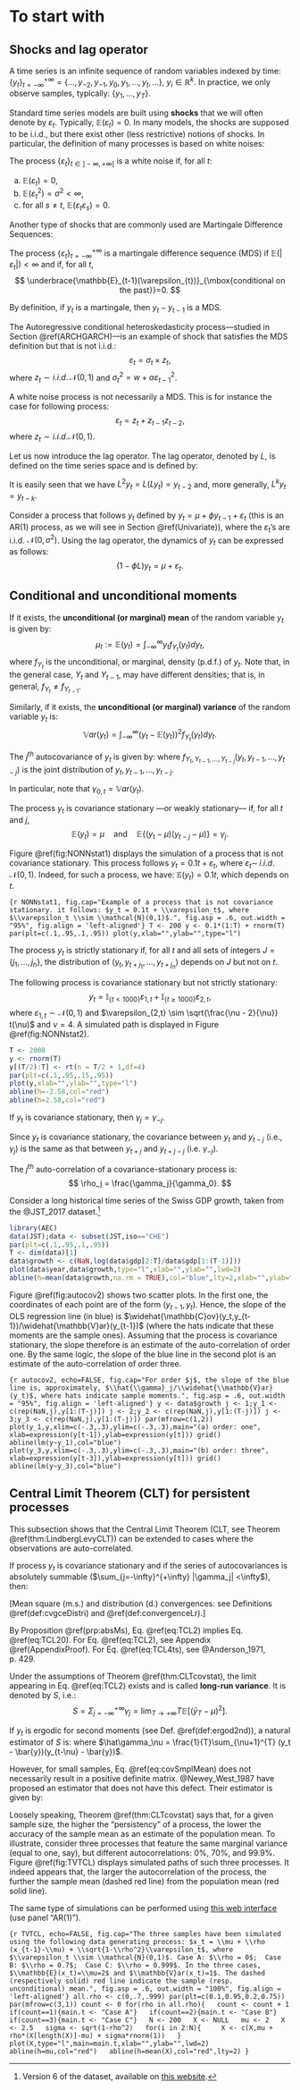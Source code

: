 # To start with {#Intro}

## Shocks and lag operator

A time series is an infinite sequence of random variables indexed by time: $\{y_t\}_{t=-\infty}^{+\infty}=\{\dots, y_{-2},y_{-1},y_{0},y_{1},\dots,y_t,\dots\}$, $y_i \in \mathbb{R}^k$. In practice, we only observe samples, typically: $\{y_{1},\dots,y_T\}$.

Standard time series models are built using **shocks** that we will often denote by $\varepsilon_t$. Typically, $\mathbb{E}(\varepsilon_t)=0$. In many models, the shocks are supposed to be i.i.d., but there exist other (less restrictive) notions of shocks. In particular, the definition of many processes is based on white noises:

:::{.definition #whitenoise name="White noise"}
The process $\{\varepsilon_t\}_{t \in] -\infty,+\infty[}$ is a white noise if, for all $t$:

a. $\mathbb{E}(\varepsilon_t)=0$,
b. $\mathbb{E}(\varepsilon_t^2)=\sigma^2<\infty$,
c. for all $s\ne t$, $\mathbb{E}(\varepsilon_t \varepsilon_s)=0$.
:::

Another type of shocks that are commonly used are Martingale Difference Sequences:

:::{.definition #MDS name="Martingale Difference Sequence"}
The process $\{\varepsilon_t\}_{t = -\infty}^{+\infty}$ is a martingale difference sequence (MDS) if $\mathbb{E}(|\varepsilon_{t}|)<\infty$ and if, for all $t$,
$$
\underbrace{\mathbb{E}_{t-1}(\varepsilon_{t})}_{\mbox{conditional on the past}}=0.
$$
:::

By definition, if $y_t$ is a martingale, then $y_{t}-y_{t-1}$ is a MDS.

:::{.example #ARCH name="ARCH process"}
The Autoregressive conditional heteroskedasticity process---studied in Section \@ref(ARCHGARCH)---is an example of shock that satisfies the MDS definition but that is not i.i.d.:
$$
\varepsilon_{t} = \sigma_t \times z_{t},
$$
where $z_t \sim i.i.d.\,\mathcal{N}(0,1)$ and $\sigma_t^2 = w + \alpha \varepsilon_{t-1}^2$.
:::

:::{.example #whiteNotMDS}
A white noise process is not necessarily a MDS. This is for instance the case for following process:
$$
\varepsilon_{t} = z_t + z_{t-1}z_{t-2},
$$
where $z_t \sim i.i.d.\mathcal{N}(0,1)$.
:::



Let us now introduce the lag operator. The lag operator, denoted by $L$, is defined on the time series space and is defined by:
\begin{equation}
L: \{y_t\}_{t=-\infty}^{+\infty} \rightarrow \{w_t\}_{t=-\infty}^{+\infty} \quad \mbox{with} \quad w_t = y_{t-1}.(\#eq:lagOp)
\end{equation}

It is easily seen that we have $L^2 y_t =L(L y_t) = y_{t-2}$ and, more generally, $L^k y_t = y_{t-k}$.

Consider a process that follows $y_t$ defined by $y_t = \mu + \phi y_{t-1} + \varepsilon_t$ (this is an AR(1) process, as we will see in Section \@ref(Univariate)), where the $\varepsilon_t$'s are i.i.d. $\mathcal{N}(0,\sigma^2)$. Using the lag operator, the dynamics of $y_t$ can be expressed as follows:
$$
(1-\phi L) y_t = \mu + \varepsilon_t.
$$


## Conditional and unconditional moments

If it exists, the **unconditional (or marginal) mean** of the random variable $y_t$ is given by:
$$
\mu_t := \mathbb{E}(y_t) = \int_{-\infty}^{\infty} y_t f_{Y_t}(y_t) dy_t,
$$
where $f_{Y_t}$ is the unconditional, or marginal, density (p.d.f.) of $y_t$. Note that, in the general case, $Y_t$ and $Y_{t-1}$, may have different densities; that is, in general, $f_{Y_t} \ne f_{Y_{t-1}}$.

Similarly, if it exists, the **unconditional (or marginal) variance** of the random variable $y_t$ is:
$$
\mathbb{V}ar(y_t) = \int_{-\infty}^{\infty} (y_t - \mathbb{E}(y_t))^2 f_{Y_t}(y_t) dy_t.
$$

:::{.definition #autocov name="Autocovariance"}

The $j^{th}$ autocovariance of $y_t$ is given by:
\begin{eqnarray*}
\gamma_{j,t} &:=& \mathbb{E}([y_t - \mathbb{E}(y_t)][y_{t-j} - \mathbb{E}(y_{t-j})])\\
&=& \int_{-\infty}^{\infty} \int_{-\infty}^{\infty} \dots \int_{-\infty}^{\infty} [y_t - \mathbb{E}(y_t)][y_{t-j} - \mathbb{E}(y_{t-j})] \times\\
&& f_{Y_t,Y_{t-1},\dots,Y_{t-j}}(y_t,y_{t-1},\dots,y_{t-j}) dy_t dy_{t-1} \dots dy_{t-j},
\end{eqnarray*}
where $f_{Y_t,Y_{t-1},\dots,Y_{t-j}}(y_t,y_{t-1},\dots,y_{t-j})$ is the joint distribution of $y_t,y_{t-1},\dots,y_{t-j}$.
:::

In particular, note that $\gamma_{0,t} = \mathbb{V}ar(y_t)$.

:::{.definition #covstat name="Covariance stationarity"}
The process $y_t$ is covariance stationary ---or weakly stationary--- if, for all $t$ and $j$,
$$
\mathbb{E}(y_t) = \mu \quad \mbox{and} \quad \mathbb{E}\{(y_t - \mu)(y_{t-j} - \mu)\} = \gamma_j.
$$
:::

Figure \@ref(fig:NONNstat1) displays the simulation of a process that is not covariance stationary. This process follows $y_t = 0.1t + \varepsilon_t$, where $\varepsilon_t \sim\,i.i.d.\,\mathcal{N}(0,1)$. Indeed, for such a process, we have: $\mathbb{E}(y_t)=0.1t$, which depends on $t$.

```{r NONNstat1, fig.cap="Example of a process that is not covariance stationary. it follows: $y_t = 0.1t + \\varepsilon_t$, where $\\varepsilon_t \\sim \\mathcal{N}(0,1)$.", fig.asp = .6, out.width = "95%", fig.align = 'left-aligned'}
T <- 200
y <- 0.1*(1:T) + rnorm(T)
par(plt=c(.1,.95,.1,.95))
plot(y,xlab="",ylab="",type="l")
```


:::{.definition #strictstat name="Strict stationarity"}
The process $y_t$ is strictly stationary if, for all $t$ and all sets of integers $J=\{j_1,\dots,j_n\}$, the distribution of $(y_{t},y_{t+j_1},\dots,y_{t+j_n})$ depends on $J$ but not on $t$.
:::

The following process is  covariance stationary but not strictly stationary:
$$
y_t = \mathbb{I}_{\{t<1000\}}\varepsilon_{1,t}+\mathbb{I}_{\{t\ge1000\}}\varepsilon_{2,t},
$$
where $\varepsilon_{1,t} \sim \mathcal{N}(0,1)$ and $\varepsilon_{2,t} \sim \sqrt{\frac{\nu - 2}{\nu}} t(\nu)$ and $\nu = 4$. A simulated path is displayed in Figure \@ref(fig:NONNstat2).

```r
T <- 2000
y <- rnorm(T)
y[(T/2):T] <- rt(n = T/2 + 1,df=4)
par(plt=c(.1,.95,.15,.95))
plot(y,xlab="",ylab="",type="l")
abline(h=-2.58,col="red")
abline(h=2.58,col="red")
```



:::{.proposition #gammaMinus}
If $y_t$ is covariance stationary, then $\gamma_j = \gamma_{-j}$.
:::
:::{.proof}
Since $y_t$ is covariance stationary, the covariance between $y_t$ and $y_{t-j}$ (i.e., $\gamma_j$) is the same as that between $y_{t+j}$ and $y_{t+j-j}$ (i.e. $\gamma_{-j}$).
:::


:::{.definition #autocor name="Auto-correlation"}
The $j^{th}$ auto-correlation of a covariance-stationary process is:
$$
\rho_j = \frac{\gamma_j}{\gamma_0}.
$$
:::


Consider a long historical time series of the Swiss GDP growth, taken from the @JST_2017 dataset.[^FootnoteJST] 

[^FootnoteJST]: Version 6 of the dataset, available on [this website](https://www.macrohistory.net).

```r
library(AEC)
data(JST);data <- subset(JST,iso=="CHE")
par(plt=c(.1,.95,.1,.95))
T <- dim(data)[1]
data$growth <- c(NaN,log(data$gdp[2:T]/data$gdp[1:(T-1)]))
plot(data$year,data$growth,type="l",xlab="",ylab="",lwd=2)
abline(h=mean(data$growth,na.rm = TRUE),col="blue",lty=2,xlab="",ylab="")
```

Figure \@ref(fig:autocov2) shows two scatter plots. In the first one, the coordinates of each point are of the form $(y_{t-1},y_t)$. Hence, the slope of the OLS regression line (in blue) is $\widehat{\mathbb{C}ov}(y_t,y_{t-1})/\widehat{\mathbb{V}ar}(y_{t-1})$ (where the hats indicate that these moments are the sample ones). Assuming that the process is covariance stationary, the slope therefore is an estimate of the auto-correlation of order one. By the same logic, the slope of the blue line in the second plot is an estimate of the auto-correlation of order three.


```{r autocov2, echo=FALSE, fig.cap="For order $j$, the slope of the blue line is, approximately, $\\hat{\\gamma}_j/\\widehat{\\mathbb{V}ar}(y_t)$, where hats indicate sample moments.", fig.asp = .6, out.width = "95%", fig.align = 'left-aligned'}
y <- data$growth
j <- 1;y_1 <- c(rep(NaN,j),y[1:(T-j)])
j <- 2;y_2 <- c(rep(NaN,j),y[1:(T-j)])
j <- 3;y_3 <- c(rep(NaN,j),y[1:(T-j)])
par(mfrow=c(1,2))
plot(y_1,y,xlim=c(-.3,.3),ylim=c(-.3,.3),main="(a) order: one",
     xlab=expression(y[t-1]),ylab=expression(y[t]))
grid()
abline(lm(y~y_1),col="blue")
plot(y_3,y,xlim=c(-.3,.3),ylim=c(-.3,.3),main="(b) order: three",
     xlab=expression(y[t-3]),ylab=expression(y[t]))
grid()
abline(lm(y~y_3),col="blue")
```


## Central Limit Theorem (CLT) for persistent processes

This subsection shows that the Central Limit Theorem (CLT, see Theorem \@ref(thm:LindbergLevyCLT)) can be extended to cases where the observations are auto-correlated. 

:::{.theorem #CLTcovstat name="Central Limit Theorem for covariance-stationary processes"}

If process $y_t$ is covariance stationary and if the series of autocovariances is absolutely summable ($\sum_{j=-\infty}^{+\infty} |\gamma_j| <\infty$), then:
\begin{eqnarray}
\bar{y}_T \overset{m.s.}{\rightarrow} \mu &=& \mathbb{E}(y_t) (\#eq:TCL20)\\
\mbox{lim}_{T \rightarrow +\infty} T \mathbb{E}\left[(\bar{y}_T - \mu)^2\right] &=& \sum_{j=-\infty}^{+\infty} \gamma_j (\#eq:TCL2)\\
\sqrt{T}(\bar{y}_T - \mu) &\overset{d}{\rightarrow}& \mathcal{N}\left(0,\sum_{j=-\infty}^{+\infty} \gamma_j \right) (\#eq:TCL4ts).
\end{eqnarray}

[Mean square (m.s.) and distribution (d.) convergences: see Definitions \@ref(def:cvgceDistri) and \@ref(def:convergenceLr).]
:::

:::{.proof}
By Proposition \@ref(prp:absMs), Eq. \@ref(eq:TCL2) implies Eq. \@ref(eq:TCL20). For Eq. \@ref(eq:TCL2), see Appendix \@ref(AppendixProof). For Eq. \@ref(eq:TCL4ts), see @Anderson_1971, p. 429.
:::

:::{.definition #LRV name="Long-run variance"}
Under the assumptions of Theorem \@ref(thm:CLTcovstat), the limit appearing in Eq. \@ref(eq:TCL2) exists and is called **long-run variance**. It is denoted by $S$, i.e.:
$$
S = \Sigma_{j=-\infty}^{+\infty} \gamma_j  = \mbox{lim}_{T \rightarrow +\infty} T \mathbb{E}[(\bar{y}_T - \mu)^2].
$$
:::


If $y_t$ is ergodic for second moments (see Def. \@ref(def:ergod2nd)), a natural estimator of $S$ is:
\begin{equation}
\hat\gamma_0 + 2 \sum_{\nu=1}^{q} \hat\gamma_\nu, (\#eq:covSmplMean)
\end{equation}
where $\hat\gamma_\nu = \frac{1}{T}\sum_{\nu+1}^{T} (y_t - \bar{y})(y_{t-\nu} - \bar{y})$.

However, for small samples, Eq. \@ref(eq:covSmplMean) does not necessarily result in a positive definite matrix. @Newey_West_1987 have proposed an estimator that does not have this defect. Their estimator is given by:
\begin{equation}
S^{NW}=\hat\gamma_0 + 2 \sum_{\nu=1}^{q}\left(1-\frac{\nu}{q+1}\right) \hat\gamma_\nu.(\#eq:NWest)
\end{equation}

Loosely speaking, Theorem \@ref(thm:CLTcovstat) says that, for a given sample size, the higher the "persistency" of a process, the lower the accuracy of the sample mean as an estimate of the population mean. To illustrate, consider three processes that feature the same marginal variance (equal to one, say), but different autocorrelations: 0\%, 70\%, and 99.9\%. Figure \@ref(fig:TVTCL) displays simulated paths of such three processes. It indeed appears that, the larger the autocorrelation of the process, the further the sample mean (dashed red line) from the population mean (red solid line).

The same type of simulations can be performed using [this web interface](https://jrenne.shinyapps.io/MacroEc/) (use panel "AR(1)").

```{r TVTCL, echo=FALSE, fig.cap="The three samples have been simulated using the following data generating process: $x_t = \\mu + \\rho (x_{t-1}-\\mu) + \\sqrt{1-\\rho^2}\\varepsilon_t$, where $\\varepsilon_t \\sim \\mathcal{N}(0,1)$. Case A: $\\rho = 0$;  Case B: $\\rho = 0.7$;  Case C: $\\rho = 0.999$. In the three cases, $\\mathbb{E}(x_t)=\\mu=2$ and $\\mathbb{V}ar(x_t)=1$. The dashed (respectively solid) red line indicate the sample (resp. unconditional) mean.", fig.asp = .6, out.width = "100%", fig.align = 'left-aligned'}
all.rho <- c(0,.7,.999)
par(plt=c(0.1,0.95,0.2,0.75))
par(mfrow=c(3,1))
count <- 0
for(rho in all.rho){
  count <- count + 1
  if(count==1){main.t <- "Case A"}
  if(count==2){main.t <- "Case B"}
  if(count==3){main.t <- "Case C"}
  N <- 200
  X <- NULL
  mu <- 2
  X <- 2.5
  sigma <- sqrt(1-rho^2)
  for(i in 2:N){
    X <- c(X,mu + rho*(X[length(X)]-mu) + sigma*rnorm(1))
  }
  plot(X,type="l",main=main.t,xlab="",ylab="",lwd=2)
  abline(h=mu,col="red")
  abline(h=mean(X),col="red",lty=2)
}
```


